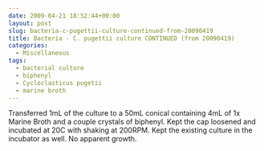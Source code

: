 ```yaml
---
date: 2009-04-21 18:52:44+00:00
layout: post
slug: bacteria-c-pugettii-culture-continued-from-20090419
title: Bacteria - C. pugettii culture CONTINUED (from 20090419)
categories:
  - Miscellaneous
tags:
  - bacterial culture
  - biphenyl
  - Cycloclasticus pugetii
  - marine broth
---
```


Transferred 1mL of the culture to a 50mL conical containing 4mL of 1x Marine Broth and a couple crystals of biphenyl. Kept the cap loosened and incubated at 20C with shaking at 200RPM. Kept the existing culture in the incubator as well. No apparent growth.
